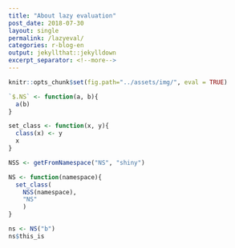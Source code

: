 ```yaml
---
title: "About lazy evaluation"
post_date: 2018-07-30
layout: single
permalink: /lazyeval/
categories: r-blog-en
output: jekyllthat::jekylldown
excerpt_separator: <!--more-->
---
```


```r
knitr::opts_chunk$set(fig.path="../assets/img/", eval = TRUE)
```

```r
`$.NS` <- function(a, b){
  a(b)
}

set_class <- function(x, y){
  class(x) <- y
  x
}

NSS <- getFromNamespace("NS", "shiny")

NS <- function(namespace){
  set_class(
    NSS(namespace), 
    "NS"
    )
}

ns <- NS("b")
ns$this_is

```

